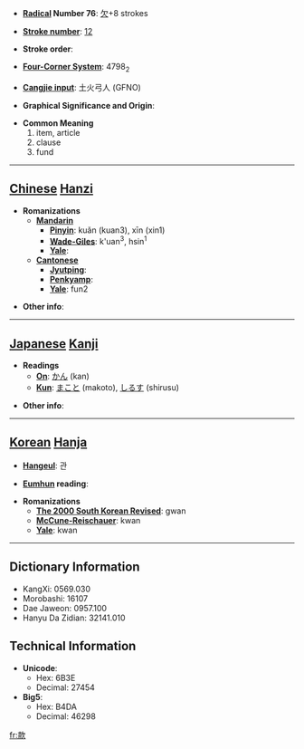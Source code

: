 * '''[[Wiktionary:Chinese radical index| Radical]] Number 76''': [[Wiktionary:Chinese radical index 欠|欠]]+8 strokes

* '''[[Wiktionary:Chinese total strokes index|Stroke number]]''': [[Wiktionary:Chinese total strokes index 12|12]]

* '''Stroke order''': 

* '''[[Wiktionary:Chinese four corner index|Four-Corner System]]''': 4798<sub>2</sub>

* '''[[Wiktionary:Chinese Cangjie index|Cangjie input]]''': 土火弓人 (GFNO)

* '''Graphical Significance and Origin''': 

* '''Common Meaning'''
*#item, article
*# clause
*# fund


----

== [[Chinese]] [[Hanzi]] ==

* '''Romanizations'''
** '''[[Mandarin]]'''
*** '''[[Pinyin]]''': kuǎn (kuan3), xīn (xin1)
*** '''[[Wade-Giles]]''': k'uan<sup>3</sup>, hsin<sup>1</sup>
*** '''[[Yale]]''': 
** '''[[Cantonese]]'''
*** '''[[Jyutping]]''':
*** '''[[Penkyamp]]''': 
*** '''[[Yale]]''': fun2

* '''Other info''': 

----

== [[Japanese]] [[Kanji]] ==

* '''Readings'''
** '''[[On]]''': [[かん]] (kan)
** '''[[Kun]]''': [[まこと]] (makoto), [[しるす]] (shirusu)

* '''Other info''':  

----

== [[Korean]] [[Hanja]] ==

* '''[[Hangeul]]''': 관

* '''[[Eumhun]] reading''': 

* '''Romanizations'''
** '''[[The 2000 South Korean Revised Romanization|The 2000 South Korean Revised]]''': gwan
** '''[[McCune-Reischauer]]''': kwan
** '''[[Yale]]''': kwan

----

== Dictionary Information ==

* KangXi: 0569.030
* Morobashi: 16107
* Dae Jaweon: 0957.100
* Hanyu Da Zidian: 32141.010

== Technical Information ==

* '''Unicode''':
** Hex: 6B3E
** Decimal: 27454
* '''Big5''':
** Hex: B4DA
** Decimal: 46298

[[fr:款]]